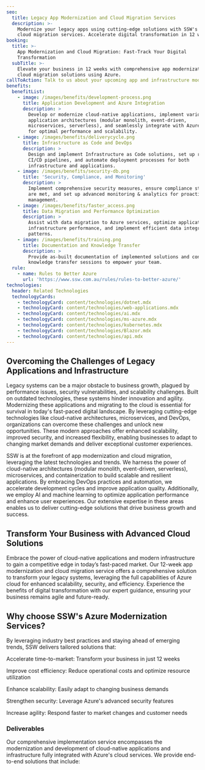 ```yaml
---
seo:
  title: Legacy App Modernization and Cloud Migration Services
  description: >-
    Modernize your legacy apps using cutting-edge solutions with SSW's expert
    cloud migration services. Accelerate digital transformation in 12 weeks.
booking:
  title: >-
    App Modernization and Cloud Migration: Fast-Track Your Digital
    Transformation
  subTitle: >-
    Elevate your business in 12 weeks with comprehensive app modernization and
    cloud migration solutions using Azure.
callToAction: Talk to us about your upcoming app and infrastructure modernization.
benefits:
  benefitList:
    - image: /images/benefits/development-process.png
      title: Application Development and Azure Integration
      description: >
        Develop or modernize cloud-native applications, implement various
        application architectures (modular monolith, event-driven,
        microservices, serverless), and seamlessly integrate with Azure services
        for optimal performance and scalability.
    - image: /images/benefits/deliverycycle.png
      title: Infrastructure as Code and DevOps
      description: >
        Design and implement Infrastructure as Code solutions, set up robust
        CI/CD pipelines, and automate deployment processes for both
        infrastructure and applications.
    - image: /images/benefits/security-db.png
      title: 'Security, Compliance, and Monitoring'
      description: >
        Implement comprehensive security measures, ensure compliance standards
        are met, and set up advanced monitoring & analytics for proactive
        management.
    - image: /images/benefits/faster_access.png
      title: Data Migration and Performance Optimization
      description: >
        Assist with data migration to Azure services, optimize application &
        infrastructure performance, and implement efficient data integration
        patterns.
    - image: /images/benefits/training.png
      title: Documentation and Knowledge Transfer
      description: >
        Provide as-built documentation of implemented solutions and conduct
        knowledge transfer sessions to empower your team.
  rule:
    - name: Rules to Better Azure
      url: 'https://www.ssw.com.au/rules/rules-to-better-azure/'
technologies:
  header: Related Technologies
  technologyCards:
    - technologyCard: content/technologies/dotnet.mdx
    - technologyCard: content/technologies/web-applications.mdx
    - technologyCard: content/technologies/ai.mdx
    - technologyCard: content/technologies/ms-azure.mdx
    - technologyCard: content/technologies/kubernetes.mdx
    - technologyCard: content/technologies/Blazor.mdx
    - technologyCard: content/technologies/api.mdx
---
```


## Overcoming the Challenges of Legacy Applications and Infrastructure

Legacy systems can be a major obstacle to business growth, plagued by performance issues, security vulnerabilities, and scalability challenges. Built on outdated technologies, these systems hinder innovation and agility. Modernizing these applications and migrating to the cloud is essential for survival in today's fast-paced digital landscape. By leveraging cutting-edge technologies like cloud-native architectures, microservices, and DevOps, organizations can overcome these challenges and unlock new opportunities. These modern approaches offer enhanced scalability, improved security, and increased flexibility, enabling businesses to adapt to changing market demands and deliver exceptional customer experiences.

SSW is at the forefront of app modernization and cloud migration, leveraging the latest technologies and trends. We harness the power of cloud-native architectures  (modular monolith, event-driven, serverless), microservices, and containerization to build scalable and resilient applications. By embracing DevOps practices and automation, we accelerate development cycles and improve application quality. Additionally, we employ AI and machine learning to optimize application performance and enhance user experiences. Our extensive expertise in these areas enables us to deliver cutting-edge solutions that drive business growth and success.

## Transform Your Business with Advanced Cloud Solutions

Embrace the power of cloud-native applications and modern infrastructure to gain a competitive edge in today’s fast-paced market. Our 12-week app modernization and cloud migration service offers a comprehensive solution to transform your legacy systems, leveraging the full capabilities of Azure cloud for enhanced scalability, security, and efficiency. Experience the benefits of digital transformation with our expert guidance, ensuring your business remains agile and future-ready.

## Why choose SSW's Azure Modernization Services?

By leveraging industry best practices and staying ahead of emerging trends, SSW delivers tailored solutions that:

Accelerate time-to-market: Transform your business in just 12 weeks

Improve cost efficiency: Reduce operational costs and optimize resource utilization

Enhance scalability: Easily adapt to changing business demands

Strengthen security: Leverage Azure's advanced security features

Increase agility: Respond faster to market changes and customer needs

<VideoEmbed url="https://www.youtube.com/watch?v=N9QOoTwOo_U" caption=".NET Migration Services | William Liebenberg | SSW Consulting (3 mins)" />

<VideoEmbed caption="The future of App modernization with Richard Campbell and Ulysses Maclaren (6 mins)" url="https://www.youtube.com/watch?v=l9iqrW9NS8g" />

### Deliverables

Our comprehensive implementation service encompasses the modernization and development of cloud-native applications and infrastructure fully integrated with Azure's cloud services. We provide end-to-end solutions that include:
